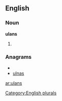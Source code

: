 ==English==

===Noun===
'''ulans'''

# {{plural of|[[ulan]]}}

===Anagrams===
* {{alphagram|alnsu}}
* [[ulnas#English|ulnas]]

[[Category:English plurals]]

[[ar:ulans]]